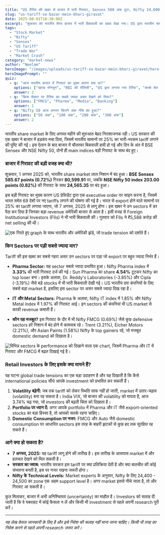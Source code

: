 ```yaml
---
title: "US टैरिफ की खबर से बाजार में भारी गिरावट, Sensex 580 अंक टूटा, Nifty 24,600 के नीचे"
slug: "us-tariff-se-bazar-mein-bhari-giravat"
date: 2025-08-01T18:30:00Z
excerpt: "शुक्रवार को भारतीय शेयर बाजार में भारी बिकवाली का दबाव देखा गया। US द्वारा भारतीय सामानों पर 25% tariff लगाने की खबर आते ही Sensex और Nifty बुरी तरह टूट गए, जिससे investors में चिंता का माहौल है।"
tags:
  - "Stock Market"
  - "Nifty"
  - "Sensex"
  - "US Tariff"
  - "Trade War"
  - "Market Crash"
category: "market-news"
author: "Neelam"
heroImage: "/images/uploads/us-tariff-se-bazar-mein-bhari-giravat/hero-image.jpg"
heroImagePrompt: ""
quiz:
  - q: "आज भारतीय बाजार में गिरावट का मुख्य कारण क्या था?"
    options: ["खराब मॉनसून", "RBI की पॉलिसी", "US द्वारा लगाया गया टैरिफ", "कच्चे तेल की कीमतों में उछाल"]
    answer: 2
  - q: "किस सेक्टर पर टैरिफ का सबसे ज्यादा असर देखने को मिला?"
    options: ["FMCG", "Pharma", "Media", "Banking"]
    answer: 1
  - q: "Nifty 50 आज लगभग कितने अंक नीचे बंद हुआ?"
    options: ["50 अंक", "100 अंक", "200 अंक", "300 अंक"]
    answer: 2
---
```


भारतीय share market के लिए अगस्त महीने की शुरुआत बेहद निराशाजनक रही। US सरकार की एक खबर ने बाजार में हड़कंप मचा दिया, जिसमें भारतीय सामानों पर 25% का भारी-भरकम tariff लगाने की पुष्टि की गई। इस ऐलान के बाद बाजार में चौतरफा बिकवाली हावी हो गई और दिन के अंत में BSE Sensex और NSE Nifty 50, दोनों ही main indices बड़ी गिरावट के साथ बंद हुए।

### बाजार में गिरावट की बड़ी वजह क्या थी?

शुक्रवार, 1 अगस्त 2025 को, भारतीय share market लाल निशान में बंद हुआ। **BSE Sensex 585.67 points (0.72%)** गिरकर **80,599.91** पर, जबकि **NSE Nifty 50 index 203.00 points (0.82%)** की गिरावट के साथ **24,565.35** पर बंद हुआ।

इस बड़ी गिरावट का मुख्य कारण US प्रेसिडेंट द्वारा एक executive order पर साइन करना है, जिसमें भारत समेत 69 देशों पर नए tariffs लगाने की घोषणा की गई है। भारत से export होने वाले सामानों पर 25% का tariff लगाया जाएगा, जो 7 अगस्त, 2025 से लागू होगा। इस खबर ने उन sectors में डर पैदा कर दिया है जिनका बड़ा revenue अमेरिकी बाजार से आता है। इसी वजह से Foreign Institutional Investors (FIIs) ने भी भारी बिकवाली की। गुरुवार को FIIs ने ₹5,588 करोड़ की net selling की थी।

![एक गिरते हुए graph के साथ भारतीय और अमेरिकी झंडे, जो trade tension को दर्शाते हैं।](/images/uploads/us-tariff-se-bazar-mein-bhari-giravat/trade-tension.png)

### किन Sectors पर पड़ी सबसे ज्यादा मार?

Tariff की इस खबर का सबसे गहरा असर उन sectors पर पड़ा जो export पर बहुत ज्यादा निर्भर हैं।

*   **Pharma Sector:** यह sector सबसे ज्यादा प्रभावित हुआ। Nifty Pharma index में **3.33%** की भारी गिरावट दर्ज की गई। Sun Pharma का share **4.54%** टूटकर Nifty का top loser बना। इसके अलावा, Dr. Reddy's Laboratories (-3.85%) और Cipla (-3.19%) जैसे बड़े stocks में भी भारी बिकवाली देखी गई। US भारतीय दवा कंपनियों के लिए सबसे बड़ा market है, इसलिए इस sector पर असर सबसे ज्यादा दिख रहा है।

*   **IT और Metal Sectors:** Pharma के अलावा, Nifty IT index में 1.85% और Nifty Metal index में 1.97% की गिरावट आई। इन sectors की कंपनियां भी US market से काफी revenue कमाती हैं।

*   **कौन रहा मजबूत?** इस गिरावट के दौर में भी Nifty FMCG (0.69%) जैसे कुछ defensive sectors हरे निशान में बंद होने में कामयाब रहे। Trent (3.21%), Eicher Motors (2.21%), और Asian Paints (1.58%) Nifty के top gainers रहे, जो मजबूत domestic demand को दिखाता है।

![विभिन्न sectors के performance को दिखाने वाला एक chart, जिसमें Pharma और IT में गिरावट और FMCG में बढ़त दिखाई गई है।](/images/uploads/us-tariff-se-bazar-mein-bhari-giravat/sectoral-impact.png)

### Retail Investors के लिए इसके क्या मायने हैं?

यह घटना global trade tensions का एक बड़ा उदाहरण है और यह दिखाती है कि कैसे international policies सीधे आपके investment को प्रभावित कर सकती हैं।

1.  **Volatility बढ़ेगी:** जब तक tariff को लेकर स्थिति साफ नहीं हो जाती, market में उतार-चढ़ाव (volatility) बना रह सकता है। India VIX, जो बाजार की volatility को मापता है, आज 3.74% चढ़ गया, जो investors की बढ़ती चिंता को दिखाता है।
2.  **Portfolio पर ध्यान दें:** अगर आपके portfolio में Pharma और IT जैसे export-oriented stocks का बड़ा हिस्सा है, तो आपको सतर्क रहना चाहिए।
3.  **Domestic Consumption पर नजर:** FMCG और Auto जैसे domestic consumption पर आधारित sectors इस तरह के बाहरी झटकों से कुछ हद तक सुरक्षित रह सकते हैं।

### आगे क्या हो सकता है?

*   **7 अगस्त, 2025:** यह tariff लागू होने की तारीख है। इस तारीख के आसपास market में और हलचल देखने को मिल सकती है।
*   **सरकार का जवाब:** भारतीय सरकार इस tariff पर क्या प्रतिक्रिया देती है और क्या बातचीत की कोई संभावना बनती है, इस पर नजर रखना जरूरी होगा।
*   **Nifty के Technical Levels:** Market experts के अनुसार, Nifty के लिए 24,400 - 24,500 का zone एक अहम support level है। अगर market इससे नीचे जाता है, तो और गिरावट आ सकती है।

कुल मिलाकर, बाजार में अभी अनिश्चितता (uncertainty) का माहौल है। Investors को सलाह दी जाती है कि वे घबराहट में कोई फैसला न लें और किसी भी investment से पहले अपनी research पूरी करें।

---
*यह लेख केवल जानकारी के लिए है और इसे निवेश की सलाह नहीं माना जाना चाहिए। किसी भी तरह का निवेश करने से पहले अपनी research जरूर करें।*